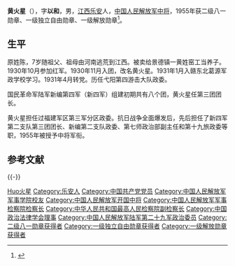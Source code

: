 {{noteTA
|1=zh-hans:蒋介石;zh-hk:蒋介石;zh-tw:蒋中正;
|2=zh-hans:斯大林;zh-hk:史太林;zh-tw:史達林;
|3=zh-hans:赫鲁晓夫;zh-hk:赫鲁曉夫;zh-tw:赫鲁雪夫;
|4=zh-cn:朝鲜战争; zh-sg:韩战; zh-tw:韓戰; zh-hk:韓戰;
}}

{{Infobox_officeholder
| name = 黄火星
| image name = Huanghuoxing.jpg
| width = 200
| now = 
| period = 
| Sex =
| different name =黄火生
| party = {{中国共产党}}
| nationality = {{PRC}}
| Native place =
| date of birth = {{birth date|1909|7|11}}
| place of birth = {{QING}}[[江西省|江西省]][[乐安县|乐安县]]姚家村
| date of death = {{death date and age|1971|4|27|1909|7|11}}
| place of death = {{PRC}}[[北京市|北京市]]
| religion = [[共产主义|共产主义]]
| spouse = 
| relatives = 
| educate = 
* 1952年，南京军事学院
| past =
* [[红十一军|红十一军]]33师95团政治委员，红军学校上级干部队党总支副书记，福建军区第三军分区政治委员兼政治部主任兼清流县委书记，一分区政委兼代英独立营政委，永定县委书记兼永定独立营政委，二纵队政委兼五支队政委，闽西南军政委员会委员，归化（今明溪）警备区政治委员兼司令员、政治部主任。
* 新四军二支队三团团长，新二支队政委兼三团政委，第7师第19旅55团政治委员，七师政治部副主任、代理主任，含（山）和（县）支队政治委员，第19旅政治委员
* 三野二十五军政委
* 厦门军管会副主任、主任。江苏军区第二政治委员，1955年解放军军事检察院受任检察长，1955年11月10日中华人民共和国最高人民检察院副检察长兼军事检察院检察长，中共中央军委总直属队政治部主任
| work =
}}

'''黄火星'''（{{bd|1909年|7月11日|1971年|4月27日|catIdx=Huang黃火星}}），字'''以和'''，男，[[江西|江西]][[乐安县|乐安]]人，[[中国人民解放军中将|中国人民解放军中将]]，1955年获二级八一勋章、一级独立自由勋章、一级解放勋章<ref name="官方">{{Cite web|title=黄火星|url=http://dangshi.people.com.cn/GB/165617/165618/166491/167908/9975010.html|accessdate=2010-03-08|work=中国共产党新闻网|archive-date=2016-03-04|archive-url=https://web.archive.org/web/20160304083349/http://dangshi.people.com.cn/GB/165617/165618/166491/167908/9975010.html|dead-url=no}}</ref>。
==生平==
原姓陈，7岁随祖父、祖母由河南逃荒到江西。被卖给景德镇一黄姓窑工当养子。1930年10月参加红军。1930年11月入团，改名黄火星。1931年1月入赣东北葛源军政学校学习。1931年4月转党。历任弋阳第四游击大队政委。

国民革命军陆军新编第四军（新四军）组建初期共有八个团，黄火星任第三团团长。

黄火星担任过福建军区第三军分区政委。抗日战争全面爆发后，先后担任了新四军第二支队第三团团长、新编第二支队政委、第七师政治部副主任和第十九旅政委等职，1955年被授予中将军衔。

== 参考文献 ==
{{Reflist}}

{{-}}
{{中國人民解放軍開國中將}}
{{Navboxes 
| title  = 黄火星在[[中国政治法律学会|中国政治法律学会]]的职务
| list1  =
{{中国政治法律学会第四届理事会}}
}}

{{Authority control}}
{{DEFAULTSORT:Huang黃火星}}
[[Category:黄姓|Huo火星]]
[[Category:乐安人|Category:乐安人]]
[[Category:中国共产党党员|Category:中国共产党党员]]
[[Category:中国人民解放军军事学院校友|Category:中国人民解放军军事学院校友]]
[[Category:中国人民解放军开国中将|Category:中国人民解放军开国中将]]
[[Category:中国人民解放军军事检察院检察长|Category:中国人民解放军军事检察院检察长]]
[[Category:中华人民共和国最高人民检察院副检察长|Category:中华人民共和国最高人民检察院副检察长]]
[[Category:中国政治法律学会理事|Category:中国政治法律学会理事]]
[[Category:中国人民解放军陆军第二十九军政治委员|Category:中国人民解放军陆军第二十九军政治委员]]
[[Category:二级八一勋章获得者|Category:二级八一勋章获得者]]
[[Category:一级独立自由勋章获得者|Category:一级独立自由勋章获得者]]
[[Category:一级解放勋章获得者|Category:一级解放勋章获得者]]